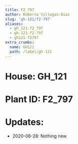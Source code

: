 ```yaml
---
title: F2_797
author: Roberto Villegas-Diaz
slug: 'gh-121/f2-797'
aliases:
  - gh_121-f2_797
  - gh-121-f2-797
  - gh121-f2797
extra_crumbs:
  name: GH121
  path: /label/gh-121
---
```


# **House**: GH_121
# **Plant ID**: F2_797
# **Updates**: 
 - 2020-06-28: Nothing new.
